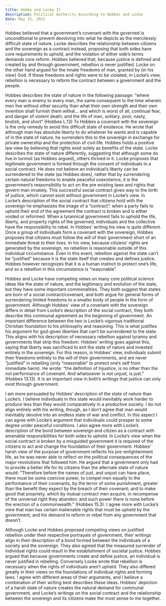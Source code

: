 ```yaml
---
title: Hobbe and Locke It
description: Political Authority According to Hobbes and Locke
date: May 15, 2021
---
```


Hobbes believed that a government’s covenant with the governed is unconditional to prevent devolving into what he depicts as the mercilessly difficult state of nature. Locke describes the relationship between citizens and the sovereign as a contract instead, proposing that both sides have core requirements to uphold, and the violation of either side’s terms demands core reform. Hobbes believed that, because justice is defined and created by and through government, rebellion is never justified. Locke on the other hand argued for the innate freedoms of man, granted by (in his view) God. If these freedoms and rights were to be violated, in Locke’s view, rebellion is necessary to reform the contract between a government and the people.

Hobbes describes the state of nature in the following passage: “where every man is enemy to every man, the same consequent to the time wherein men live without other security than what their own strength and their own invention shall furnish them withal... and which is worst of all, continual fear, and danger of violent death; and the life of man, solitary, poor, nasty, brutish, and short” (Hobbes L.13) To Hobbes a covenant with the sovereign is the only remedy to avoid this difficult state of existence. He wrote that although man has absolute liberty to do whatever he wants and is capable of in the state of nature, he surrenders this to the sovereign in exchange for private ownership and the protection of civil life. Hobbes holds a positive law view by believing that rights exist solely as benefits of the state. Locke describes the state of nature differently, suggesting that although some do live in turmoil (as Hobbes argued), others thrived in it. Locke proposes that legitimate government is formed through the consent of individuals in a social contract. He does not believe an individual’s liberty can be surrendered to the state (as Hobbes does), rather that by surrendering certain natural freedoms to enable peaceful coexistence, it is the government’s responsibility to act on the pre existing laws and rights that govern man innately. This successful social contract gives way to the birth of justice, which cannot exist without government in Locke’s view. In Locke’s description of the social contract that citizens hold with the sovereign he emphasizes the image of a “contract”: when a party fails to uphold their end of the agreement the contract is broken and is either voided or reformed. When a tyrannical government fails to uphold the life, liberty, and property rights of the governed, individuals and the collective have the responsibility to rebel. In Hobbes’ writing his view is quite different. Once a group of individuals form a covenant with the sovereign, Hobbes proposes that citizens must follow the will of their government short of an immediate threat to their lives. In his view, because citizens’ rights are generated by the sovereign, no rebellion is reasonable outside of this individual circumstance. Even in this event, rebellion against the state can’t be “justified” because it is the state itself that creates and defines justice. Hobbes however recognizes that it is a human instinct to protect one’s life, and so a rebellion in this circumstance is “reasonable”.

Hobbes and Locke have competing views on many core political science ideas like the state of nature, and the legitimacy and evolution of the state, but they have some important commonalities. They both suggest that states are born of a social contract/covenant, and both argue for general forms of surrendering limited freedoms to a smaller body of people in the form of government. Although Hobbes' view of a covenant with the sovereign differs in detail from Locke’s description of the social contract, they both describe this communal agreement as the beginning of government. An important difference between the two is Locke’s vigorous traditional Christian foundation to his philosophy and reasoning. This is what justifies his argument for god-given liberties that can’t be surrendered to the state. This aligns with his description of necessary rebellion against tyranny and governments that strip this freedom. Hobbes’ writing goes against this, saying that liberty was sacrificed to exit the state of nature and invested entirely in the sovereign. For this reason, in Hobbes’ view, individuals submit their freedoms entirely to the will of their governments, and are never “justified” in rebelling (only “reasonable” to protect one’s self from immediate harm). He wrote: “the definition of Injustice, is no other than the not performance of covenant. And whatsoever is not unjust, is just.” (Hobbes 13.13). It is an important view in both’s writings that justice can only exist through government.

I am more persuaded by Hobbes’ description of the state of nature than Locke’s. I believe individuals in this state would inevitably work harder to produce less than they would comparatively in a productive society. I do not align entirely with his writing, though, as I don’t agree that man would inevitably devolve into an endless state of war and conflict. In this aspect I can agree with Locke’s argument that individuals could prosper to some degree under peaceful conditions. I also agree more with Locke’s description of the bond between sovereign and citizen as a contract with amenable responsibilities for both sides to uphold. In Locke’s view when the social contract is broken by a misguided government it is required of the citizens to act and change the foundation of their government. Hobbes’ harsh view of the purpose of government reflects his pre-enlightenment life, as he was never able to reflect on the political consequences of the major revolutions that followed him. He argued that a government only had to provide a better life for its citizens than the alternate state of nature would: “Therefore before the names of just, and unjust can have place, there must be some coercive power, to compel men equally to the performance of their covenants, by the terror of some punishment, greater than the benefit they expect by the breach of their covenant; and to make good that propriety, which by mutual contract men acquire, in recompense of the universal right they abandon: and such power there is none before the erection of a commonwealth.” (Hobbes 15.3). I agree more with Locke’s view that man has certain inalienable rights that must be upheld by the government, and his demand to reform or rebel from any government that doesn’t.

Although Locke and Hobbes proposed competing views on justified rebellion under their respective portrayals of government, their writings align in their description of a bond formed between the individuals of a society and the sovereign. They also agreed that the measured surrender of individual rights could result in the establishment of societal justice. Hobbes argued that because governments create and define justice, an individual is never justified in rebelling. Conversely Locke wrote that rebellion is necessary when the rights of individuals aren’t upheld. They also differed greatly in their views on the foundations of individual rights and forming laws. I agree with different areas of their arguments, and I believe a combination of their writing best describes these ideas. Hobbes’ depiction of a harsh state of nature creates the natural demand for communal government, and Locke’s writings on the social contract and the relationship between the sovereign and its citizens make the most sense to me together.